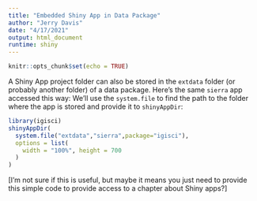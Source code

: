 ```yaml
---
title: "Embedded Shiny App in Data Package"
author: "Jerry Davis"
date: "4/17/2021"
output: html_document
runtime: shiny
---
```


```r
knitr::opts_chunk$set(echo = TRUE)
```

A Shiny App project folder can also be stored in the `extdata` folder (or probably
another folder) of a data package. Here's the same `sierra` app accessed this way:
We'll use the `system.file` to find the path to the folder where the app is stored and
provide it to `shinyAppDir`:

```r
library(igisci)
shinyAppDir(
  system.file("extdata","sierra",package="igisci"),
  options = list(
    width = "100%", height = 700
  )
)
```

[I'm not sure if this is useful, but maybe it means you just need to provide
this simple code to provide access to a chapter about Shiny apps?]



